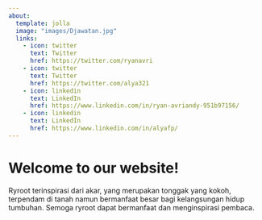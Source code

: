 ---
about:
  template: jolla
  image: "images/Djawatan.jpg"
  links:
    - icon: twitter
      text: Twitter
      href: https://twitter.com/ryanavri
    - icon: twitter
      text: Twitter
      href: https://twitter.com/alya321     
    - icon: linkedin
      text: LinkedIn
      href: https://www.linkedin.com/in/ryan-avriandy-951b97156/
    - icon: linkedin
      text: LinkedIn
      href: https://www.linkedin.com/in/alyafp/
---

::: {#about-block}
:::

# Welcome to our website!

Ryroot terinspirasi dari akar, yang merupakan tonggak yang kokoh, terpendam di tanah namun bermanfaat besar bagi kelangsungan hidup tumbuhan. Semoga ryroot dapat bermanfaat dan menginspirasi pembaca.